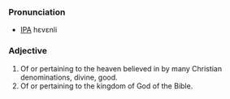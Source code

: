 ===Pronunciation===
*[[IPA]] hεvεnli

===Adjective===
# Of or pertaining to the heaven believed in by many Christian denominations, divine, good.
# Of or pertaining to the kingdom of God of the Bible.